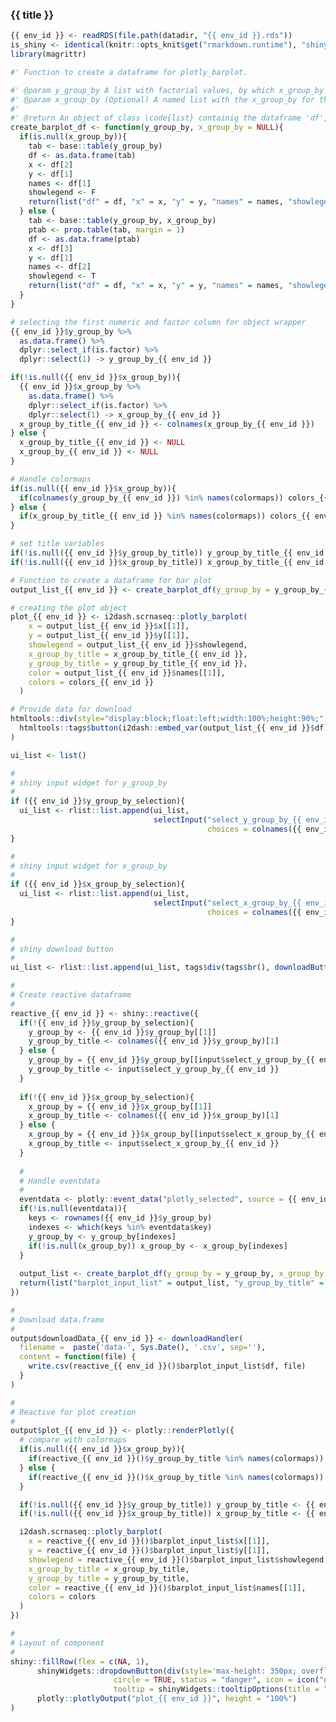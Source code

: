 
### {{ title }}

<!-- Component created on {{ date }} -->

```r
{{ env_id }} <- readRDS(file.path(datadir, "{{ env_id }}.rds"))
is_shiny <- identical(knitr::opts_knit$get("rmarkdown.runtime"), "shiny")
library(magrittr)
```

```r
#' Function to create a dataframe for plotly_barplot.

#' @param y_group_by A list with factorial values, by which x_group_by can optionally be grouped.
#' @param x_group_by (Optional) A named list with the x_group_by for the barplot.
#'
#' @return An object of class \code{list} containig the dataframe 'df', the vector 'x' with values for the x-axis, the vector 'y' with values for the y-axis, the vector 'names' (can be NULL), the boolean value 'showlegend'.
create_barplot_df <- function(y_group_by, x_group_by = NULL){
  if(is.null(x_group_by)){
    tab <- base::table(y_group_by)
    df <- as.data.frame(tab)
    x <- df[2]
    y <- df[1]
    names <- df[1]
    showlegend <- F
    return(list("df" = df, "x" = x, "y" = y, "names" = names, "showlegend" = showlegend))
  } else {
    tab <- base::table(y_group_by, x_group_by)
    ptab <- prop.table(tab, margin = 1)
    df <- as.data.frame(ptab)
    x <- df[3]
    y <- df[1]
    names <- df[2]
    showlegend <- T
    return(list("df" = df, "x" = x, "y" = y, "names" = names, "showlegend" = showlegend))
  }
}
```

```r
# selecting the first numeric and factor column for object wrapper 
{{ env_id }}$y_group_by %>%
  as.data.frame() %>%
  dplyr::select_if(is.factor) %>%
  dplyr::select(1) -> y_group_by_{{ env_id }}

if(!is.null({{ env_id }}$x_group_by)){
  {{ env_id }}$x_group_by %>%
    as.data.frame() %>%
    dplyr::select_if(is.factor) %>%
    dplyr::select(1) -> x_group_by_{{ env_id }}
  x_group_by_title_{{ env_id }} <- colnames(x_group_by_{{ env_id }})
} else {
  x_group_by_title_{{ env_id }} <- NULL
  x_group_by_{{ env_id }} <- NULL
}

# Handle colormaps
if(is.null({{ env_id }}$x_group_by)){
  if(colnames(y_group_by_{{ env_id }}) %in% names(colormaps)) colors_{{ env_id }} <- colormaps[[colnames(y_group_by_{{ env_id }})]] else colors_{{ env_id }} <- "Set1"
} else {
  if(x_group_by_title_{{ env_id }} %in% names(colormaps)) colors_{{ env_id }} <- colormaps[[x_group_by_title_{{ env_id }}]] else colors_{{ env_id }} <- "Set1"
}

# set title variables
if(!is.null({{ env_id }}$y_group_by_title)) y_group_by_title_{{ env_id }} <- {{ env_id }}$y_group_by_title else y_group_by_title_{{ env_id }} <- colnames(y_group_by_{{ env_id }})
if(!is.null({{ env_id }}$x_group_by_title)) x_group_by_title_{{ env_id }} <- {{ env_id }}$x_group_by_title

# Function to create a dataframe for bar plot
output_list_{{ env_id }} <- create_barplot_df(y_group_by = y_group_by_{{ env_id }}[,1], x_group_by = x_group_by_{{ env_id }}[,1])

# creating the plot object
plot_{{ env_id }} <- i2dash.scrnaseq::plotly_barplot(
    x = output_list_{{ env_id }}$x[[1]],
    y = output_list_{{ env_id }}$y[[1]],
    showlegend = output_list_{{ env_id }}$showlegend,
    x_group_by_title = x_group_by_title_{{ env_id }},
    y_group_by_title = y_group_by_title_{{ env_id }},
    color = output_list_{{ env_id }}$names[[1]],
    colors = colors_{{ env_id }}
  )

# Provide data for download
htmltools::div(style="display:block;float:left;width:100%;height:90%;",
  htmltools::tags$button(i2dash::embed_var(output_list_{{ env_id }}$df)), plot_{{ env_id }}
)
```

```r
ui_list <- list()

#
# shiny input widget for y_group_by
#
if ({{ env_id }}$y_group_by_selection){
  ui_list <- rlist::list.append(ui_list,
                                selectInput("select_y_group_by_{{ env_id }}", label = "Select grouping for y axis:",
                                            choices = colnames({{ env_id }}$y_group_by[lapply({{ env_id }}$y_group_by, class) =="factor"])))
}

#
# shiny input widget for x_group_by
#
if ({{ env_id }}$x_group_by_selection){
  ui_list <- rlist::list.append(ui_list,
                                selectInput("select_x_group_by_{{ env_id }}", label = "Select grouping for x axis:",
                                            choices = colnames({{ env_id }}$x_group_by[lapply({{ env_id }}$x_group_by, class) =="factor"])))
}

#
# shiny download button
#
ui_list <- rlist::list.append(ui_list, tags$div(tags$br(), downloadButton('downloadData_{{ env_id }}', 'Download data')))

#
# Create reactive dataframe
#
reactive_{{ env_id }} <- shiny::reactive({
  if(!{{ env_id }}$y_group_by_selection){
    y_group_by <- {{ env_id }}$y_group_by[[1]]
    y_group_by_title <- colnames({{ env_id }}$y_group_by)[1]
  } else {
    y_group_by = {{ env_id }}$y_group_by[[input$select_y_group_by_{{ env_id }}]]
    y_group_by_title <- input$select_y_group_by_{{ env_id }}
  }
  
  if(!{{ env_id }}$x_group_by_selection){
    x_group_by = {{ env_id }}$x_group_by[[1]]
    x_group_by_title <- colnames({{ env_id }}$x_group_by)[1]
  } else {
    x_group_by = {{ env_id }}$x_group_by[[input$select_x_group_by_{{ env_id }}]]
    x_group_by_title <- input$select_x_group_by_{{ env_id }}
  }
  
  #
  # Handle eventdata
  #
  eventdata <- plotly::event_data("plotly_selected", source = {{ env_id }}$transmitter)
  if(!is.null(eventdata)){
    keys <- rownames({{ env_id }}$y_group_by)
    indexes <- which(keys %in% eventdata$key)
    y_group_by <- y_group_by[indexes]
    if(!is.null(x_group_by)) x_group_by <- x_group_by[indexes]
  }
  
  output_list <- create_barplot_df(y_group_by = y_group_by, x_group_by = x_group_by)
  return(list("barplot_input_list" = output_list, "y_group_by_title" = y_group_by_title, "x_group_by_title" = x_group_by_title))
})

#
# Download data.frame
#
output$downloadData_{{ env_id }} <- downloadHandler(
  filename =  paste('data-', Sys.Date(), '.csv', sep=''),
  content = function(file) {
    write.csv(reactive_{{ env_id }}()$barplot_input_list$df, file)
  }
)

#
# Reactive for plot creation
#
output$plot_{{ env_id }} <- plotly::renderPlotly({
  # compare with colormaps
  if(is.null({{ env_id }}$x_group_by)){
    if(reactive_{{ env_id }}()$y_group_by_title %in% names(colormaps)) colors <- colormaps[[reactive_{{ env_id }}()$y_group_by_title]] else colors <- "Set1"
  } else {
    if(reactive_{{ env_id }}()$x_group_by_title %in% names(colormaps)) colors <- colormaps[[reactive_{{ env_id }}()$x_group_by_title]] else colors <- "Set1"
  }

  if(!is.null({{ env_id }}$y_group_by_title)) y_group_by_title <- {{ env_id }}$y_group_by_title else y_group_by_title <- reactive_{{ env_id }}()$y_group_by_title
  if(!is.null({{ env_id }}$x_group_by_title)) x_group_by_title <- {{ env_id }}$x_group_by_title else x_group_by_title <- reactive_{{ env_id }}()$x_group_by_title

  i2dash.scrnaseq::plotly_barplot(
    x = reactive_{{ env_id }}()$barplot_input_list$x[[1]],
    y = reactive_{{ env_id }}()$barplot_input_list$y[[1]],
    showlegend = reactive_{{ env_id }}()$barplot_input_list$showlegend,
    x_group_by_title = x_group_by_title,
    y_group_by_title = y_group_by_title,
    color = reactive_{{ env_id }}()$barplot_input_list$names[[1]],
    colors = colors
  )
})

#
# Layout of component
#
shiny::fillRow(flex = c(NA, 1),
      shinyWidgets::dropdownButton(div(style='max-height: 350px; overflow-x: auto;',do.call(shiny::inputPanel, ui_list)),
                       circle = TRUE, status = "danger", icon = icon("gear"), width = "300px",
                       tooltip = shinyWidgets::tooltipOptions(title = "Click, to change plot settings:")),
      plotly::plotlyOutput("plot_{{ env_id }}", height = "100%")
)
```

